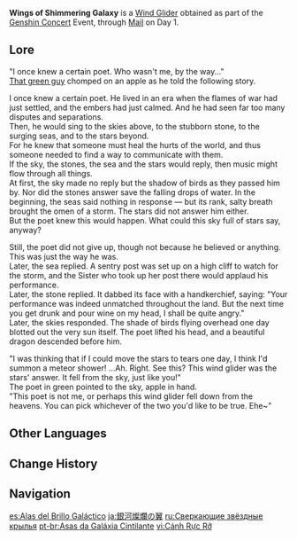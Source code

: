 {{Item Infobox
|id           = 140009
|image        = <gallery>
Item Wings of Shimmering Galaxy.png|Icon
Wing Glider Wings of Shimmering Galaxy.png|Full
</gallery>
|type         = Wind Gliders
|rarity       = 4
|description  = A stylized wind glider and a gift that celebrates a symphony that resounds across the stars.
|source1      = [[Genshin Concert]] Preparation [[Mail]] Day 1
}}
'''Wings of Shimmering Galaxy''' is a [[Wind Glider]] obtained as part of the [[Genshin Concert]] Event, through [[Mail]] on Day 1.
==Lore==
"I once knew a certain poet. Who wasn't me, by the way..."<br />
[[Venti|That green guy]] chomped on an apple as he told the following story.

I once knew a certain poet. He lived in an era when the flames of war had just settled, and the embers had just calmed. And he had seen far too many disputes and separations.<br />
Then, he would sing to the skies above, to the stubborn stone, to the surging seas, and to the stars beyond.<br />
For he knew that someone must heal the hurts of the world, and thus someone needed to find a way to communicate with them.<br />
If the sky, the stones, the sea and the stars would reply, then music might flow through all things.<br />
At first, the sky made no reply but the shadow of birds as they passed him by. Nor did the stones answer save the falling drops of water. In the beginning, the seas said nothing in response &mdash; but its rank, salty breath brought the omen of a storm.
The stars did not answer him either.<br />
But the poet knew this would happen. What could this sky full of stars say, anyway?

Still, the poet did not give up, though not because he believed or anything. This was just the way he was.<br />
Later, the sea replied. A sentry post was set up on a high cliff to watch for the storm, and the Sister who took up her post there would applaud his performance.<br />
Later, the stone replied. It dabbed its face with a handkerchief, saying: "Your performance was indeed unmatched throughout the land. But the next time you get drunk and pour wine on my head, I shall be quite angry."<br />
Later, the skies responded. The shade of birds flying overhead one day blotted out the very sun itself. The poet lifted his head, and a beautiful dragon descended before him.

"I was thinking that if I could move the stars to tears one day, I think I'd summon a meteor shower! ...Ah. Right. See this? This wind glider was the stars' answer. It fell from the sky, just like you!"<br />
The poet in green pointed to the sky, apple in hand.<br />
"This poet is not me, or perhaps this wind glider fell down from the heavens. You can pick whichever of the two you'd like to be true. Ehe~"

==Other Languages==
{{Other Languages
|en      = Wings of Shimmering Galaxy
|zhs     = 星汉灿烂之翼
|zhs_rm  = Xīnghàn Cànlàn zhī Yì
|zht     = 星漢燦爛之翼
|zht_rm  = Xīnghàn Cànlàn zhī Yì
|zh_tl   = Wings of the Brilliant Milky Way of Stars
|zh_note = References the classical Chinese poem {{Lang|mini=1|zh=[[wikisource:zh:观沧海|观沧海]]|zh_rm=Guān Cānghǎi|zh_lit=Watching the Sea}} by {{w|Cao Cao}}. The relevant text reads: {{Lang|mini=1|zh=日月之行，若出其中； 星汉灿烂，若出其里|zh_rm=rìyùe zhī xíng, ruò chū qízhōng; xīnghàn cànlàn, ruò chū qílǐ|zh_lit=the sun, the moon and the starry Milky Way emerge from within [the sea]}}.
|ja      = 銀河燦爛の翼
|ja_rm   = Ginga Sanran no Tsubasa
|ja_tl   = Wings of Galaxy Brilliance
|ko      = 찬란한 은하의 날개
|ko_rm   = Chanranhan Eunha-ui Nalgae
|ko_tl   = Wings of Brilliant Galaxy
|es      = Alas del Brillo Galáctico
|es_tl   = Wings of the Galactic Shine
|fr      = Ailes de brillance galactique
|fr_tl   = Wings of Galactic Brilliance
|ru      = Сверкающие звёздные крылья
|ru_tl   = 
|th      = Wings of Shimmering Galaxy
|vi      = Cánh Rực Rỡ
|vi_tl   = 
|de      = Flügel des galaktischen Scheins
|de_tl   = Wings of Galactic Shine
|id      = Wings of Shimmering Galaxy
|pt      = Asas da Galáxia Cintilante
|pt_tl   = Wings of the Shimmering Galaxy
}}

==Change History==
{{Change History|2.1}}

==Navigation==
{{Dressing Room Navbox|type=glider}}

[[es:Alas del Brillo Galáctico]]
[[ja:銀河燦爛の翼]]
[[ru:Сверкающие звёздные крылья]]
[[pt-br:Asas da Galáxia Cintilante]]
[[vi:Cánh Rực Rỡ]]